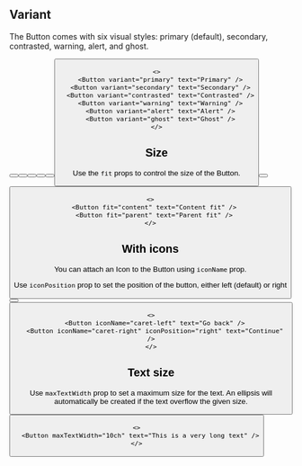 
## Variant

The Button comes with six visual styles: primary (default), secondary, contrasted, warning, alert, and ghost.

<Preview>
  <Button variant="primary" text="Primary" />
  <Button variant="secondary" text="Secondary" />
  <Button variant="contrasted" text="Contrasted" />
  <Button variant="warning" text="Warning" />
  <Button variant="alert" text="Alert" />
  <Button variant="ghost" text="Ghost" />
</Preview>

```tsx
<>
  <Button variant="primary" text="Primary" />
  <Button variant="secondary" text="Secondary" />
  <Button variant="contrasted" text="Contrasted" />
  <Button variant="warning" text="Warning" />
  <Button variant="alert" text="Alert" />
  <Button variant="ghost" text="Ghost" />
</>
```

## Size

Use the `fit` props to control the size of the Button.

<Preview>
  <Button fit="content" text="Content fit" />
  <Button fit="parent" text="Parent fit" />
</Preview>

```tsx
<>
  <Button fit="content" text="Content fit" />
  <Button fit="parent" text="Parent fit" />
</>
```

## With icons

You can attach an Icon to the Button using `iconName` prop.

Use `iconPosition` prop to set the position of the button, either left (default) or right

<Preview>
  <Button iconName="caret-left" text="Go back" />
  <Button iconName="caret-right" iconPosition="right" text="Continue" />
</Preview>

```tsx
<>
  <Button iconName="caret-left" text="Go back" />
  <Button iconName="caret-right" iconPosition="right" text="Continue" />
</>
```

## Text size

Use `maxTextWidth` prop to set a maximum size for the text. An ellipsis will automatically be created if the text overflow the given size.

<Preview>
  <Button maxTextWidth="10ch" text="This is a very long text" />
</Preview>

```tsx
<>
  <Button maxTextWidth="10ch" text="This is a very long text" />
</>
```
